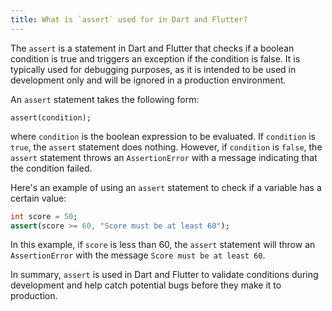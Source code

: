 ```yaml
---
title: What is `assert` used for in Dart and Flutter?
---
```


The `assert` is a statement in Dart and Flutter that checks if a boolean condition is true and triggers an exception if the condition is false. It is typically used for debugging purposes, as it is intended to be used in development only and will be ignored in a production environment.

An `assert` statement takes the following form:

```
assert(condition);
```

where `condition` is the boolean expression to be evaluated. If `condition` is `true`, the `assert` statement does nothing. However, if `condition` is `false`, the `assert` statement throws an `AssertionError` with a message indicating that the condition failed.

Here's an example of using an `assert` statement to check if a variable has a certain value:

```dart
int score = 50;
assert(score >= 60, "Score must be at least 60");
```

In this example, if `score` is less than 60, the `assert` statement will throw an `AssertionError` with the message `Score must be at least 60`.

In summary, `assert` is used in Dart and Flutter to validate conditions during development and help catch potential bugs before they make it to production.
